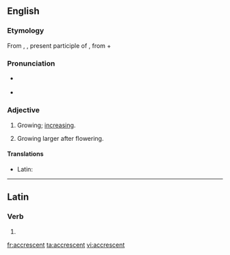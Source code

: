 ==English==

===Etymology===
From {{etyl|la|en}} {{term|accrescens|lang=la}}, {{term|accrescentis|lang=la}}, present participle of {{term|accresco|accrescere|lang=la}}, from {{term|ad|lang=la}} + {{term|cresco|crescere|lang=la|to grow}}

===Pronunciation===
* {{a|RP}} {{IPA|/əˈkɹɛsənt/}}
* {{audio|en-us-accrescent.ogg|Audio (US)}}

===Adjective===
{{en-adj}}

# Growing; [[increasing]].
#: {{rfquotek|Shuckford}}
# {{botany}} Growing larger after flowering.
#: {{rfquotek|Gray}}

====Translations====
{{trans-top|growing}}
* Latin: {{t|la|accrescens}}
{{trans-mid}}
{{trans-bottom}}

{{trans-top|botany}}
{{trans-mid}}
{{trans-bottom}}

----

==Latin==

===Verb===
{{la-verb-form|accrescent}}

# {{conjugation of|accresco|accrescō|3|p|fut|act|ind|lang=la}}


[[fr:accrescent]]
[[ta:accrescent]]
[[vi:accrescent]]